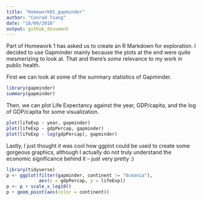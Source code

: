 ```yaml
---
title: "Homework01_gapminder"
author: "Conrad Tsang"
date: "18/09/2018"
output: github_document
---
```


Part of Homework 1 has asked us to create an R Markdown for exploration.  I decided to use Gapminder mainly because the plots at the end were quite mesmerizing to look at.  That and there's *some* relevance to my work in public health.

First we can look at some of the summary statistics of Gapminder.

```r
library(gapminder)
summary(gapminder)
```

Then, we can plot Life Expectancy against the year, GDP/capita, and the log of GDP/capita for some visualization.

```r
plot(lifeExp ~ year, gapminder)
plot(lifeExp ~ gdpPercap, gapminder)
plot(lifeExp ~ log(gdpPercap), gapminder)
```

Lastly, I just thought it was cool how ggplot could be used to create some gorgeous graphics, although I actually do not truly understand the economic significance behind it -- just very pretty :)

```r
library(tidyverse)
p <- ggplot(filter(gapminder, continent != "Oceania"),
            aes(x = gdpPercap, y = lifeExp))
p <- p + scale_x_log10()
p + geom_point(aes(color = continent))
```
